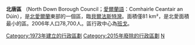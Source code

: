 {{NI_district |
  district_name = North Down Borough |
  alt_name      = Comhairle Baile Dúin Thuaidh|
  district_map  = [[File:NorthernIrelandNorthDown.png|File:NorthernIrelandNorthDown.png]] |
  area_rank     = 26th |
  district_area = [[数量级_(面积)|81]] |
  district_HQ   = [[班戈_(北愛爾蘭)|班戈]] |
  district_iso  = GB-NDN |
  district_ons  = 95W |
<!-- Fetch dynamic statistics from Template:PopLookupNI -->
  protestant_pc = 80.5% |
  catholic_pc   = 12.6% |
  web_address   = http://www.northdown.gov.uk |
  district_MPs  = [[Sylvia_Hermon|Sylvia Hermon]] |
}}
'''北唐區''' （North Down Borough Council；[[愛爾蘭語|愛爾蘭語]]：Comhairle Ceantair an Dúin），是[[北愛爾蘭|北愛爾蘭]]東部的一個區，臨[[貝爾法斯特灣|貝爾法斯特灣]]。面積僅81 km²，是北愛面積最小的區。2006年人口78,700人。區行政中心為[[班戈_(北愛爾蘭)|班戈]]。

[[Category:1973年建立的行政區劃|Category:1973年建立的行政區劃]]
[[Category:2015年廢除的行政區劃|Category:2015年廢除的行政區劃]]
[[Category:北爱尔兰行政区划史|N]]